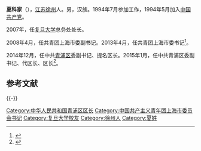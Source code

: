 '''夏科家'''（{{bd|1973年|8月||catIdx=X夏}}），[[江苏|江苏]][[徐州|徐州]]人。男，汉族。1994年7月参加工作，1994年5月加入[[中国共产党|中国共产党]]。

2007年，任[[复旦大学|复旦大学]]总务处处长。

2008年4月，任共青团上海市委副书记。2013年4月，任共青团上海市委书记<ref>{{cite web|accessdate=2016-05-03|url=http://renshi.people.com.cn/n/2015/0119/c139617-26406999.html|title=夏科家任上海市青浦区代理区长|publisher=中国共产党新闻网|archive-date=2017-01-09|archive-url=https://web.archive.org/web/20170109193439/http://renshi.people.com.cn/n/2015/0119/c139617-26406999.html|dead-url=no}}</ref>。

2014年12月，任中共[[青浦区|青浦区]]委副书记、提名区长。2015年1月，任中共青浦区委副书记、代区长、区长<ref>{{cite web|accessdate=2016-05-03|url=http://district.ce.cn/newarea/sddy/201501/26/t20150126_4432418.shtml|title=夏科家当选上海青浦区长 前任书记高亢已任上港集团监事会主席|publisher=中国经济网|archive-date=2015-07-16|archive-url=https://web.archive.org/web/20150716053725/http://district.ce.cn/newarea/sddy/201501/26/t20150126_4432418.shtml|dead-url=no}}</ref>。

== 参考文献 ==
{{Reflist}}

{{-}}
{{start box}}
{{s-gov|prc}}
{{s-before|[[赵惠琴|赵惠琴]]}}
{{s-title|[[上海市青浦区人民政府|上海市青浦区人民政府]]区长|2015年1月—}}
{{s-inc}}
{{s-civ}}
{{s-before|[[潘敏|潘　敏]]}}
{{s-title|[[中国共产主义青年团|中国共产主义青年团]][[上海市|上海市]]委员会[[团委书记|书记]]|2013年4月—2015年1月}}
{{s-after|[[徐未晚|徐未晚]]}}
{{end box}}

{{中国政治人物小作品}}
{{各省级行政区团委书记}}

{{DEFAULTSORT:XIA夏}}
[[Category:中华人民共和国青浦区区长|Category:中华人民共和国青浦区区长]]
[[Category:中国共产主义青年团上海市委员会书记|Category:中国共产主义青年团上海市委员会书记]]
[[Category:复旦大学校友|Category:复旦大学校友]]
[[Category:徐州人|Category:徐州人]]
[[Category:夏姓|Category:夏姓]]